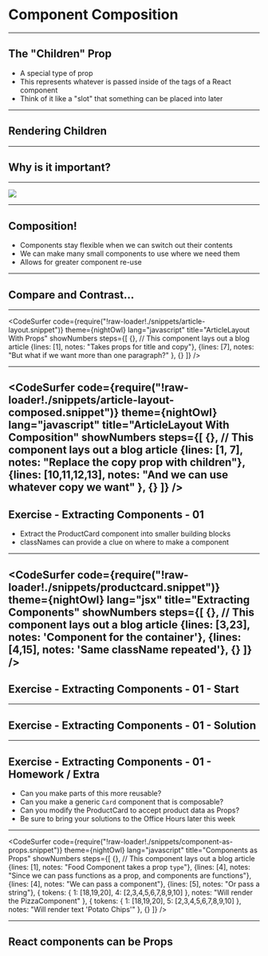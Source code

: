 


# Component Composition 

---

## The "Children" Prop

- A special type of prop
- This represents whatever is passed inside of the tags of a React component
- Think of it like a "slot" that something can be placed into later

---

## Rendering Children

<CodeSandbox src="https://codesandbox.io/embed/ql21r7nq6q?autoresize=1&fontsize=14"/>

---

## Why is it important?

---
<Image src="./images/lego-lego.png" size="contain"/>

---

## Composition!

- Components stay flexible when we can switch out their contents
- We can make many small components to use where we need them
- Allows for greater component re-use

---

## Compare and Contrast...

---

<CodeSurfer
  code={require("!raw-loader!./snippets/article-layout.snippet")}
  theme={nightOwl}
  lang="javascript"
  title="ArticleLayout With Props"
  showNumbers
  steps={[
    {}, // This component lays out a blog article
    {lines: [1], notes: "Takes props for title and copy"},
    {lines: [7], notes: "But what if we want more than one paragraph?" },
    {}
  ]}
/>

---

<CodeSurfer
  code={require("!raw-loader!./snippets/article-layout-composed.snippet")}
  theme={nightOwl}
  lang="javascript"
  title="ArticleLayout With Composition"
  showNumbers
  steps={[
    {}, // This component lays out a blog article
    {lines: [1, 7], notes: "Replace the copy prop with children"},
    {lines: [10,11,12,13], notes: "And we can use whatever copy we want" },
    {}
  ]}
/>
---

## Exercise - Extracting Components - 01

* Extract the ProductCard component into smaller building blocks
* classNames can provide a clue on where to make a component

---
<CodeSurfer
  code={require("!raw-loader!./snippets/productcard.snippet")}
  theme={nightOwl}
  lang="jsx"
  title="Extracting Components"
  showNumbers
  steps={[
    {}, // This component lays out a blog article
    {lines: [3,23], notes: 'Component for the container'},
    {lines: [4,15], notes: 'Same className repeated'},
    {}
  ]}
/>
---

## Exercise - Extracting Components - 01 - Start 

<CodeSandbox src="https://codesandbox.io/embed/r5o83n8k3n?autoresize=1&fontsize=14"/>

---

## Exercise - Extracting Components - 01 - Solution 

<CodeSandbox src="https://codesandbox.io/embed/r5o83n8k3n?autoresize=1&fontsize=14"/>

---
## Exercise - Extracting Components - 01 - Homework / Extra 

- Can you make parts of this more reusable?
- Can you make a generic `Card` component that is composable?
- Can you modify the ProductCard to accept product data as Props?
- Be sure to bring your solutions to the Office Hours later this week


---
<CodeSurfer
  code={require("!raw-loader!./snippets/component-as-props.snippet")}
  theme={nightOwl}
  lang="javascript"
  title="Components as Props"
  showNumbers
  steps={[
    {}, // This component lays out a blog article
    {lines: [1], notes: "Food Component takes a prop `type`"},
    {lines: [4], notes: "Since we can pass functions as a prop, and components are functions"},
    {lines: [4], notes: "We can pass a component"},
    {lines: [5], notes: "Or pass a string"},
    {
      tokens: {
        1: [18,19,20],
        4: [2,3,4,5,6,7,8,9,10]
      },
      notes: "Will render the PizzaComponent"
    },
     {
      tokens: {
        1: [18,19,20],
        5: [2,3,4,5,6,7,8,9,10]
      },
      notes: "Will render text 'Potato Chips'"
    },
    {}
  ]}
/>

---


## React components can be Props

<CodeSandbox src="https://codesandbox.io/embed/r5o83n8k3n?autoresize=1&fontsize=14"/>
